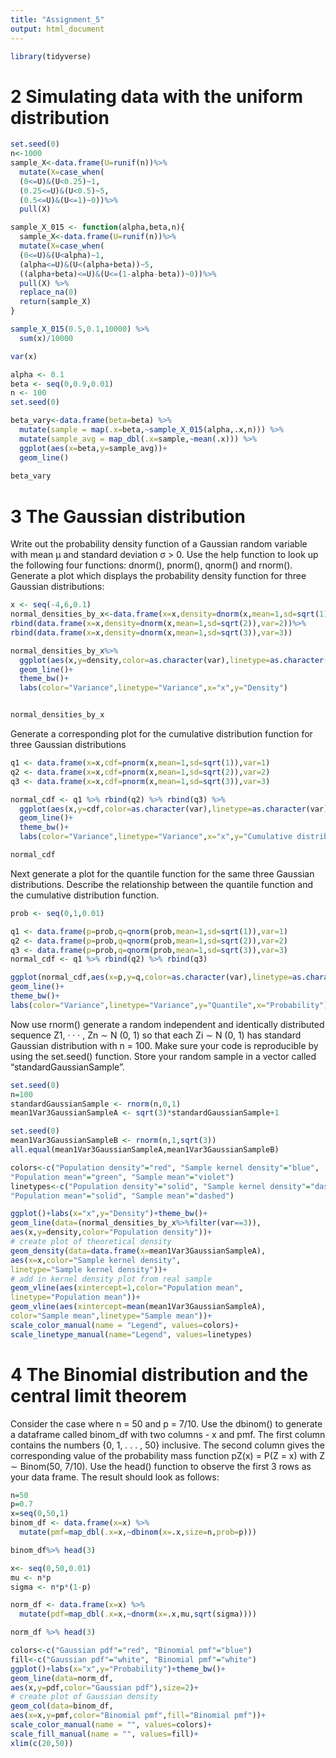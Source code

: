 ```yaml
---
title: "Assignment_5"
output: html_document
---
```


```r
library(tidyverse)
```

# 2 Simulating data with the uniform distribution


```r
set.seed(0)
n<-1000
sample_X<-data.frame(U=runif(n))%>%
  mutate(X=case_when(
  (0<=U)&(U<0.25)~1,
  (0.25<=U)&(U<0.5)~5,
  (0.5<=U)&(U<=1)~0))%>%
  pull(X)

sample_X_015 <- function(alpha,beta,n){
  sample_X<-data.frame(U=runif(n))%>%
  mutate(X=case_when(
  (0<=U)&(U<alpha)~1,
  (alpha<=U)&(U<(alpha+beta))~5,
  ((alpha+beta)<=U)&(U<=(1-alpha-beta))~0))%>%
  pull(X) %>%
  replace_na(0)
  return(sample_X) 
}

sample_X_015(0.5,0.1,10000) %>% 
  sum(x)/10000

var(x)


```

```r
alpha <- 0.1
beta <- seq(0,0.9,0.01)
n <- 100
set.seed(0)

beta_vary<-data.frame(beta=beta) %>%
  mutate(sample = map(.x=beta,~sample_X_015(alpha,.x,n))) %>%
  mutate(sample_avg = map_dbl(.x=sample,~mean(.x))) %>% 
  ggplot(aes(x=beta,y=sample_avg))+
  geom_line()
  
beta_vary
```
# 3 The Gaussian distribution

Write out the probability density function of a Gaussian random variable with mean µ and standard deviation
σ > 0.
Use the help function to look up the following four functions: dnorm(), pnorm(), qnorm() and rnorm().
Generate a plot which displays the probability density function for three Gaussian distributions:

```r
x <- seq(-4,6,0.1)
normal_densities_by_x<-data.frame(x=x,density=dnorm(x,mean=1,sd=sqrt(1)),var=1)%>%
rbind(data.frame(x=x,density=dnorm(x,mean=1,sd=sqrt(2)),var=2))%>%
rbind(data.frame(x=x,density=dnorm(x,mean=1,sd=sqrt(3)),var=3))

normal_densities_by_x%>%
  ggplot(aes(x,y=density,color=as.character(var),linetype=as.character(var)))+
  geom_line()+
  theme_bw()+
  labs(color="Variance",linetype="Variance",x="x",y="Density")


normal_densities_by_x

```

Generate a corresponding plot for the cumulative distribution function for three Gaussian distributions

```r
q1 <- data.frame(x=x,cdf=pnorm(x,mean=1,sd=sqrt(1)),var=1)
q2 <- data.frame(x=x,cdf=pnorm(x,mean=1,sd=sqrt(2)),var=2)
q3 <- data.frame(x=x,cdf=pnorm(x,mean=1,sd=sqrt(3)),var=3)

normal_cdf <- q1 %>% rbind(q2) %>% rbind(q3) %>%
  ggplot(aes(x,y=cdf,color=as.character(var),linetype=as.character(var)))+
  geom_line()+
  theme_bw()+
  labs(color="Variance",linetype="Variance",x="x",y="Cumulative distribution function")

normal_cdf
```
Next generate a plot for the quantile function for the same three Gaussian distributions. Describe the relationship
between the quantile function and the cumulative distribution function.


```r
prob <- seq(0,1,0.01)

q1 <- data.frame(p=prob,q=qnorm(prob,mean=1,sd=sqrt(1)),var=1)
q2 <- data.frame(p=prob,q=qnorm(prob,mean=1,sd=sqrt(2)),var=2)
q3 <- data.frame(p=prob,q=qnorm(prob,mean=1,sd=sqrt(3)),var=3)
normal_cdf <- q1 %>% rbind(q2) %>% rbind(q3)

ggplot(normal_cdf,aes(x=p,y=q,color=as.character(var),linetype=as.character(var)))+
geom_line()+
theme_bw()+
labs(color="Variance",linetype="Variance",y="Quantile",x="Probability")
```
Now use rnorm() generate a random independent and identically distributed sequence Z1, · · · , Zn ∼ N (0, 1) so
that each Zi ∼ N (0, 1) has standard Gaussian distribution with n = 100. Make sure your code is reproducible
by using the set.seed() function. Store your random sample in a vector called “standardGaussianSample”.

```r
set.seed(0)
n=100
standardGaussianSample <- rnorm(n,0,1)
mean1Var3GaussianSampleA <- sqrt(3)*standardGaussianSample+1

set.seed(0)
mean1Var3GaussianSampleB <- rnorm(n,1,sqrt(3))
all.equal(mean1Var3GaussianSampleA,mean1Var3GaussianSampleB)

colors<-c("Population density"="red", "Sample kernel density"="blue",
"Population mean"="green", "Sample mean"="violet")
linetypes<-c("Population density"="solid", "Sample kernel density"="dashed",
"Population mean"="solid", "Sample mean"="dashed")

ggplot()+labs(x="x",y="Density")+theme_bw()+
geom_line(data=(normal_densities_by_x%>%filter(var==3)),
aes(x,y=density,color="Population density"))+
# create plot of theoretical density
geom_density(data=data.frame(x=mean1Var3GaussianSampleA),
aes(x=x,color="Sample kernel density",
linetype="Sample kernel density"))+
# add in kernel density plot from real sample
geom_vline(aes(xintercept=1,color="Population mean",
linetype="Population mean"))+
geom_vline(aes(xintercept=mean(mean1Var3GaussianSampleA),
color="Sample mean",linetype="Sample mean"))+
scale_color_manual(name = "Legend", values=colors)+
scale_linetype_manual(name="Legend", values=linetypes)
```
# 4 The Binomial distribution and the central limit theorem
Consider the case where n = 50 and p = 7/10. Use the dbinom() to generate a dataframe called binom_df with
two columns - x and pmf. The first column contains the numbers {0, 1, . . . , 50} inclusive. The second column
gives the corresponding value of the probability mass function pZ(x) = P(Z = x) with Z ∼ Binom(50, 7/10).
Use the head() function to observe the first 3 rows as your data frame. The result should look as follows:

```r
n=50
p=0.7
x=seq(0,50,1)
binom_df <- data.frame(x=x) %>% 
  mutate(pmf=map_dbl(.x=x,~dbinom(x=.x,size=n,prob=p)))

binom_df%>% head(3)
```

```r
x<- seq(0,50,0.01)
mu <- n*p
sigma <- n*p*(1-p)

norm_df <- data.frame(x=x) %>%
  mutate(pdf=map_dbl(.x=x,~dnorm(x=.x,mu,sqrt(sigma))))

norm_df %>% head(3)

```
```r
colors<-c("Gaussian pdf"="red", "Binomial pmf"="blue")
fill<-c("Gaussian pdf"="white", "Binomial pmf"="white")
ggplot()+labs(x="x",y="Probability")+theme_bw()+
geom_line(data=norm_df,
aes(x,y=pdf,color="Gaussian pdf"),size=2)+
# create plot of Gaussian density
geom_col(data=binom_df,
aes(x=x,y=pmf,color="Binomial pmf",fill="Binomial pmf"))+
scale_color_manual(name = "", values=colors)+
scale_fill_manual(name = "", values=fill)+
xlim(c(20,50))
```
```r

```
```r

```

